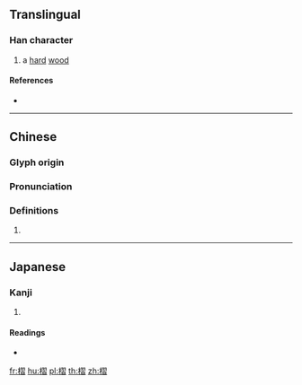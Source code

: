 ==Translingual==

===Han character===
{{Han char|rn=75|rad=木|as=11|sn=15|four=47962|canj=DSMA|ids=⿰木習}}

# a [[hard]] [[wood]]

====References====
* {{Han ref|kx=0546.260|dkj=15354|dj=0934.240|hdz=21285.110|uh=69E2|ud=27106|bh=E5D5|bd=58837}}

----

==Chinese==
{{zh-forms}}

===Glyph origin===
{{Han etym}}

===Pronunciation===
{{zh-pron
|m=xí
|c=zaap6
|mc=y
|oc=y
|ma=
|cat=n
}}

===Definitions===
{{zh-hanzi}}

# {{rfdef|lang=zh}}

----

==Japanese==

===Kanji===
{{ja-kanji|grade=|rs=木11}}

# {{defn|lang=ja|sort=木11}}

====Readings====
* {{ja-readings|on=[[しゅう]] (shū), [[じゅう]] (jū), [[ちょう]] (chō), [[じょう]] (jō)|kun=[[くさび]] (kusabi)}}

[[fr:槢]]
[[hu:槢]]
[[pl:槢]]
[[th:槢]]
[[zh:槢]]